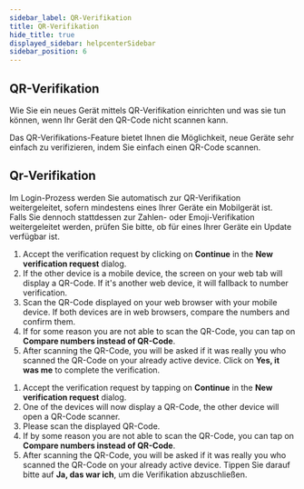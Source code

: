 ```yaml
---
sidebar_label: QR-Verifikation
title: QR-Verifikation
hide_title: true
displayed_sidebar: helpcenterSidebar
sidebar_position: 6
---
```



<div class="hero hero--primary">
  <div class="container">
    <h2 class="hero__title">QR-Verifikation</h2>
    <p class="hero__subtitle">Wie Sie ein neues Gerät mittels QR-Verifikation einrichten und was sie tun können, wenn Ihr Gerät den QR-Code nicht scannen kann.</p>
    <p>Das QR-Verifikations-Feature bietet Ihnen die Möglichkeit, neue Geräte sehr einfach zu verifizieren, indem Sie einfach einen QR-Code scannen.</p>
  </div>
</div>
    </p>
  </div>
</div>

## Qr-Verifikation

Im Login-Prozess werden Sie automatisch zur QR-Verifikation weitergeleitet, 
sofern mindestens eines Ihrer Geräte ein Mobilgerät ist.\
Falls Sie dennoch stattdessen zur Zahlen- oder Emoji-Verifikation weitergeleitet werden, 
prüfen Sie bitte, ob für eines Ihrer Geräte ein Update verfügbar ist. 

<Tabs>
  <TabItem value="desktop" label="Desktop" default>
  <ol>
    <li>Accept the verification request by clicking on <b>Continue</b> in the <b>New verification request</b> dialog.</li>
    <li>If the other device is a mobile device, the screen on your web tab will display a QR-Code. If it's another web device, it will fallback to number verification.</li>
    <li>Scan the QR-Code displayed on your web browser with your mobile device. If both devices are in web browsers, compare the numbers and confirm them.</li>
    <li>If for some reason you are not able to scan the QR-Code, you can tap on <b>Compare numbers instead of QR-Code</b>.</li>
    <li>After scanning the QR-Code, you will be asked if it was really you who scanned the QR-Code on your already active device. Click on <b>Yes, it was me</b> to complete the verification.</li>
  </ol>
  </TabItem>
  <TabItem value="mobile" label="Mobile">
  <ol>
    <li>Accept the verification request by tapping on <b>Continue</b> in the <b>New verification request</b> dialog.</li>
    <li>One of the devices will now display a QR-Code, the other device will open a QR-Code scanner.</li>
    <li>Please scan the displayed QR-Code.</li>
    <li>If by some reason you are not able to scan the QR-Code, you can tap on <b>Compare numbers instead of QR-Code</b>.</li>
    <li>After scanning the QR-Code, you will be asked if it was really you who scanned the QR-Code on your already active device. Tippen Sie darauf bitte auf <b>Ja, das war ich</b>, um die Verifikation abzuschließen.</li>
  </ol>
  </TabItem>
</Tabs>
